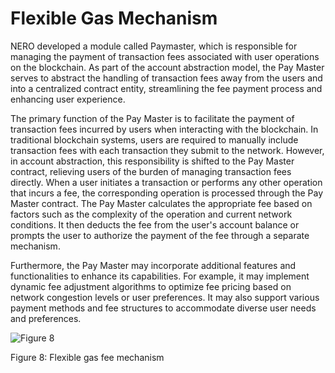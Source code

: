 
# Flexible Gas Mechanism

NERO developed a module called Paymaster, which is responsible for managing the payment of transaction fees associated with user operations on the blockchain. As part of the account abstraction model, the Pay Master serves to abstract the handling of transaction fees away from the users and into a centralized contract entity, streamlining the fee payment process and enhancing user experience.

The primary function of the Pay Master is to facilitate the payment of transaction fees incurred by users when interacting with the blockchain. In traditional blockchain systems, users are required to manually include transaction fees with each transaction they submit to the network. However, in account abstraction, this responsibility is shifted to the Pay Master contract, relieving users of the burden of managing transaction fees directly. When a user initiates a transaction or performs any other operation that incurs a fee, the corresponding operation is processed through the Pay Master contract. The Pay Master calculates the appropriate fee based on factors such as the complexity of the operation and current network conditions. It then deducts the fee from the user's account balance or prompts the user to authorize the payment of the fee through a separate mechanism.

Furthermore, the Pay Master may incorporate additional features and functionalities to enhance its capabilities. For example, it may implement dynamic fee adjustment algorithms to optimize fee pricing based on network congestion levels or user preferences. It may also support various payment methods and fee structures to accommodate diverse user needs and preferences.

<div style={{ height: '2rem' }} />
<div style={{ textAlign: 'center' }}>
  <img src="/assets/learn/figure8.png" alt="Figure 8" />
  <p style={{ fontStyle: 'italic' }}>Figure 8: Flexible gas fee mechanism</p>
</div>

<PageFeedback path="/en/core-concepts/native-account-abstraction/flexibleGasMechanism" />
